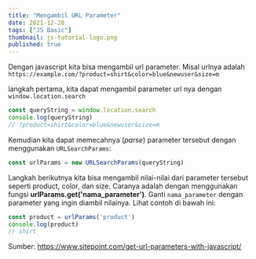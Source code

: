 ```yaml
---
title: "Mengambil URL Parameter"
date: 2021-12-28
tags: ["JS Basic"]
thumbnail: js-tutorial-logo.png
published: true
---
```


Dengan javascript kita bisa mengambil url parameter. Misal urlnya adalah `https://example.com/?product=shirt&color=blue&newuser&size=m` 

langkah pertama, kita dapat mengambil parameter url nya dengan `window.location.search`

`````javascript
const queryString = window.location.search
console.log(queryString)
// ?product=shirt&color=blue&newuser&size=m

`````

Kemudian kita dapat memecahnya (_parse_) parameter tersebut dengan menggunakan `URLSearchParams`:

`````javascript
const urlParams = new URLSearchParams(queryString)
`````

Langkah berikutnya kita bisa mengambil nilai-nilai dari parameter tersebut seperti product, color, dan size. Caranya adalah dengan menggunakan fungsi **urlParams.get('nama_parameter')**. 
Ganti `nama_parameter` dengan parameter yang ingin diambil nilainya. Lihat contoh di bawah ini: 

`````javascript
const product = urlParams('product')
console.log(product)
// shirt
`````

Sumber: https://www.sitepoint.com/get-url-parameters-with-javascript/

